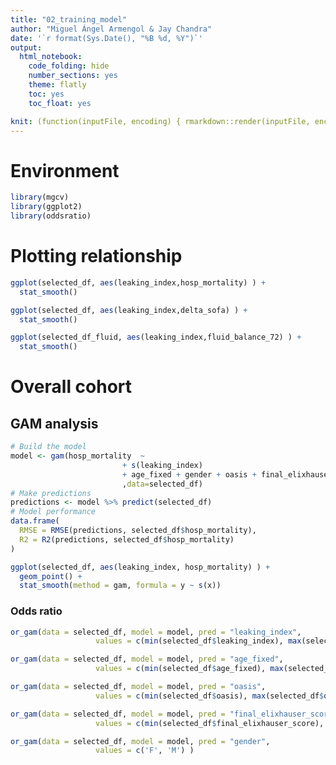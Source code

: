 ```yaml
---
title: "02_training_model"
author: "Miguel Ángel Armengol & Jay Chandra"
date: '`r format(Sys.Date(), "%B %d, %Y")`'
output:
  html_notebook:
    code_folding: hide
    number_sections: yes
    theme: flatly
    toc: yes
    toc_float: yes

knit: (function(inputFile, encoding) { rmarkdown::render(inputFile, encoding = encoding, output_file = paste0(substr(inputFile,1,nchar(inputFile)-4)," ",Sys.Date(),'.html')) })
---
```


# Environment

```r
library(mgcv)
library(ggplot2)
library(oddsratio)
```

# Plotting relationship

```r
ggplot(selected_df, aes(leaking_index,hosp_mortality) ) +
  stat_smooth()

ggplot(selected_df, aes(leaking_index,delta_sofa) ) +
  stat_smooth()

ggplot(selected_df_fluid, aes(leaking_index,fluid_balance_72) ) +
  stat_smooth()
```

# Overall cohort

## GAM analysis

```r
# Build the model
model <- gam(hosp_mortality  ~
                         + s(leaking_index)
                         + age_fixed + gender + oasis + final_elixhauser_score
                         ,data=selected_df)
# Make predictions
predictions <- model %>% predict(selected_df)
# Model performance
data.frame(
  RMSE = RMSE(predictions, selected_df$hosp_mortality),
  R2 = R2(predictions, selected_df$hosp_mortality)
)

ggplot(selected_df, aes(leaking_index, hosp_mortality) ) +
  geom_point() +
  stat_smooth(method = gam, formula = y ~ s(x))
```

### Odds ratio

```r
or_gam(data = selected_df, model = model, pred = "leaking_index", 
                   values = c(min(selected_df$leaking_index), max(selected_df$leaking_index)))

or_gam(data = selected_df, model = model, pred = "age_fixed", 
                   values = c(min(selected_df$age_fixed), max(selected_df$age_fixed)))

or_gam(data = selected_df, model = model, pred = "oasis", 
                   values = c(min(selected_df$oasis), max(selected_df$oasis)))

or_gam(data = selected_df, model = model, pred = "final_elixhauser_score", 
                   values = c(min(selected_df$final_elixhauser_score), max(selected_df$final_elixhauser_score)))

or_gam(data = selected_df, model = model, pred = "gender", 
                   values = c('F', 'M') )
```


